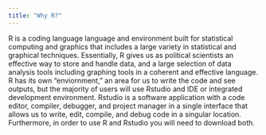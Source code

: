 ```yaml
---
title: "Why R?"
---
```


R is a coding language language and environment built for statistical computing and graphics that includes a large variety in statistical and graphical techniques. Essentially, R gives us as political scientists an effective way to store and handle data, and a large selection of data analysis tools including graphing tools in a coherent and effective language. R has its own "enviornment," an area for us to write the code and see outputs, but the majority of users will use Rstudio and IDE or integrated development environment. Rstudio is a software application with a code editor, compiler, debugger, and project manager in a single interface that allows us to write, edit, compile, and debug code in a singular location. Furthermore, in order to use R and Rstudio you will need to download both.
